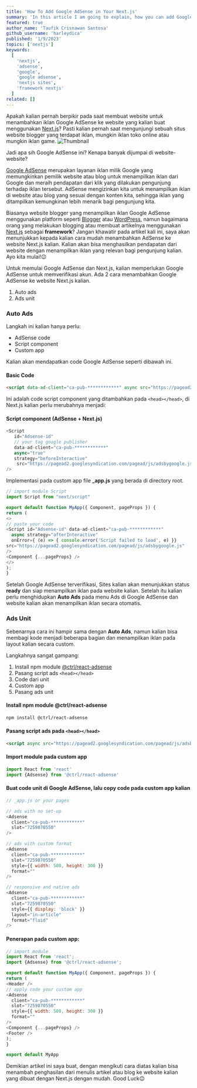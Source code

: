 ```yaml
---
title: 'How To Add Google AdSense in Your Next.js'
summary: 'In this article I am going to explain, how you can add Google AdSense in Next.js sites (or any other react applications).. How? read this article to the end😉'
featured: true
author_name: 'Taufik Crisnawan Santosa'
github_username: 'harleydica'
published: '1/9/2023'
topics: ['nextjs']
keywords:
  [
    'nextjs',
    'adsense',
    'google',
    'google adsense',
    'nextjs sites',
    'framework nextjs'
  ]
related: []
---
```


Apakah kalian pernah berpikir pada saat membuat website untuk menambahkan iklan Google AdSense ke website yang kalian buat menggunakan [Next.js](https://nextjs.org)? Pasti kalian pernah saat mengunjungi sebuah situs website blogger yang terdapat iklan, mungkin iklan toko online atau mungkin iklan game.
![Thumbnail](https://ik.imagekit.io/taufik/blog/how-to-add-adsense-nextjs/adsense_nextjs.png 'Thumbnail')

Jadi apa sih Google AdSense ini? Kenapa banyak dijumpai di website-website?

[Google AdSense](https://www.google.com/intl/id_id/adsense/start) merupakan layanan iklan milik Google yang memungkinkan pemilik website atau blog untuk menampilkan iklan dari Google dan meraih pendapatan dari klik yang dilakukan pengunjung terhadap iklan tersebut. AdSense mengizinkan kita untuk menampilkan iklan di website atau blog yang sesuai dengan konten kita, sehingga iklan yang ditampilkan kemungkinan lebih menarik bagi pengunjung kita.

Biasanya website blogger yang menampilkan iklan Google AdSense menggunakan platform seperti [Blogger](https://www.blogger.com) atau [WordPress](https://wordpress.com), namun bagaimana orang yang melakukan blogging atau membuat artikelnya menggunakan [Next.js](https://nextjs.org) sebagai **framework**? Jangan khawatir pada artikel kali ini, saya akan menunjukkan kepada kalian cara mudah menambahkan AdSense ke website Next.js kalian. Kalian akan bisa menghasilkan pendapatan dari website dengan menampilkan iklan yang relevan bagi pengunjung kalian. Ayo kita mulai!😉

Untuk memulai Google AdSense dan Next.js, kalian memperlukan Google AdSense untuk memverifikasi akun. Ada 2 cara menambahkan Google AdSense ke website Next.js kalian.
1. Auto ads
2. Ads unit

### Auto Ads

Langkah ini kalian hanya perlu:
- AdSense code
- Script component
- Custom app

Kalian akan mendapatkan code Google AdSense seperti dibawah ini.
#### Basic Code
```html
<script data-ad-client="ca-pub-************" async src="https://pagead2.googlesyndication.com/pagead/js/adsbygoogle.js"></script>
```
Ini adalah code script component yang ditambahkan pada ```<head></head>```, di Next.js kalian perlu merubahnya menjadi:
#### Script component (AdSense + Next.js)
```js
<Script
   id="Adsense-id"
   // your tag google publisher
   data-ad-client="ca-pub-************"
   async="true"
   strategy="beforeInteractive"
    src="https://pagead2.googlesyndication.com/pagead/js/adsbygoogle.js"
/>
```
Implementasi pada custom app file **_app.js** yang berada di directory root.
```js
// import module Script
import Script from "next/script"

export default function MyApp({ Component, pageProps }) {
return (
<>
// paste your code 
<Script id="Adsense-id" data-ad-client="ca-pub-************"
  async strategy="afterInteractive"
  onError={ (e) => { console.error('Script failed to load', e) }}
src="https://pagead2.googlesyndication.com/pagead/js/adsbygoogle.js"
/>
<Component {...pageProps} />
</>
);
}
```

Setelah Google AdSense terverifikasi, Sites kalian akan menunjukkan status **ready** dan siap menampilkan iklan pada website kalian. Setelah itu kalian perlu menghidupkan **Auto Ads** pada menu Ads di Google AdSense dan website kalian akan menampilkan iklan secara otomatis.

### Ads Unit

Sebenarnya cara ini hampir sama dengan **Auto Ads**, namun kalian bisa membagi kode menjadi beberapa bagian dan menampilkan iklan pada layout kalian secara custom.

Langkahnya sangat gampang:
1. Install npm module [@ctrl/react-adsense](https://www.npmjs.com/package/@ctrl/react-adsense)
2. Pasang script ads ```<head></head>```
3. Code dari unit
4. Custom app
5. Pasang ads unit

#### Install npm module **@ctrl/react-adsense**
```bash
npm install @ctrl/react-adsense
```

#### Pasang script ads pada ```<head></head>```
```html
<script async src="https://pagead2.googlesyndication.com/pagead/js/adsbygoogle.js"></script>
```

#### Import module pada custom app
```js
import React from 'react'
import {Adsense} from '@ctrl/react-adsense'
```

#### Buat code unit di Google AdSense, lalu copy code pada custom app kalian
```js
// _app.js or your pages

// ads with no set-up
<Adsense
  client="ca-pub-************"
  slot="7259870550"
/>

// ads with custom format
<Adsense
  client="ca-pub-************"
  slot="7259870550"
  style={{ width: 500, height: 300 }}
  format=""
/>

// responsive and native ads
<Adsense
  client="ca-pub-************"
  slot="7259870550"
  style={{ display: 'block' }}
  layout="in-article"
  format="fluid"
/>
```

#### Penerapan pada custom app:
```js
// import module
import React from 'react';
import {Adsense} from '@ctrl/react-adsense';

export default function MyApp({ Component, pageProps }) {
return (
<Header />
// apply code your custom app
<Adsense
  client="ca-pub-************"
  slot="7259870550"
  style={{ width: 500, height: 300 }}
  format=""
/>
<Component {...pageProps} />
<Footer />
);
}

export default MyApp
```

Demikian artikel ini saya buat, dengan mengikuti cara diatas kalian bisa menambah penghasilan dari menulis artikel atau blog ke website kalian yang dibuat dengan Next.js dengan mudah.
Good Luck😉
